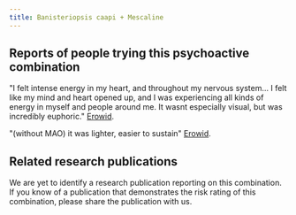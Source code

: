 ---
title: Banisteriopsis caapi + Mescaline
---

## Reports of people trying this psychoactive combination
"I felt intense energy in my heart, and throughout my nervous system... I felt like my mind and heart opened up, and I was experiencing all kinds of energy in myself and people around me. It wasnt especially visual, but was incredibly euphoric." [Erowid](https://erowid.org/experiences/exp.php?ID=32874).

"(without MAO) it was lighter, easier to sustain" [Erowid](https://erowid.org/experiences/exp.php?ID=45357).

## Related research publications
We are yet to identify a research publication reporting on this combination. If you know of a publication that demonstrates the risk rating of this combination, please share the publication with us.
